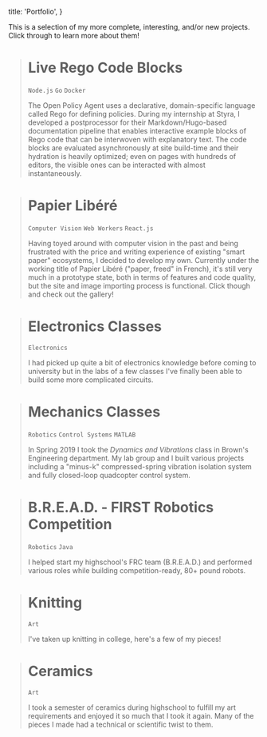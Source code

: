   title: 'Portfolio',
}

This is a selection of my more complete, interesting, and/or new projects. Click through to learn more about them!

<!--blue and #e2ebee instead of grayscale?-->

<Link to='/portfolio/live_rego_code_blocks'>

  > # Live Rego Code Blocks
  > 
  > `Node.js` `Go` `Docker`
  > 
  > The Open Policy Agent uses a declarative, domain-specific language called Rego for defining policies.
  > During my internship at Styra, I developed a postprocessor for their Markdown/Hugo-based documentation pipeline
  > that enables interactive example blocks of Rego code that can be interwoven with explanatory text. The code
  > blocks are evaluated asynchronously at site build-time and their hydration is heavily optimized; even on pages with hundreds
  > of editors, the visible ones can be interacted with almost instantaneously.

</Link>

<Link to='/portfolio/papier_libere'>

  > # Papier Libéré
  > 
  > `Computer Vision` `Web Workers` `React.js`
  > 
  > Having toyed around with computer vision in the past and being frustrated with the price and writing experience
  > of existing "smart paper" ecosystems, I decided to develop my own. Currently under the working title of
  > Papier Libéré ("paper, freed" in French), it's still very much in a prototype state, both in terms of features
  > and code quality, but the site and image importing process is functional. Click though and check out the gallery!

</Link>

<Link to='/portfolio/electronics_classes'>

  > # Electronics Classes
  >
  > `Electronics`
  >
  > I had picked up quite a bit of electronics knowledge before coming to university but in the labs of a few classes
  > I've finally been able to build some more complicated circuits.

</Link>

<Link to='/portfolio/mechanics_classes'>

  > # Mechanics Classes
  >
  > `Robotics` `Control Systems` `MATLAB`
  > 
  > In Spring 2019 I took the _Dynamics and Vibrations_ class in Brown's Engineering department. My lab group and I built
  > various projects including a "minus-k" compressed-spring vibration isolation system and fully closed-loop
  > quadcopter control system.

</Link>

<Link to='/portfolio/bread'>

  > # B.R.E.A.D. - FIRST Robotics Competition
  > 
  > `Robotics` `Java`
  > 
  > I helped start my highschool's FRC team (B.R.E.A.D.) and performed various roles while building competition-ready, 80+ pound robots.

</Link>

<!-- TODO: talking planter -->

<Link to='/portfolio/knitting'>

  > # Knitting
  >
  > `Art`
  > 
  > I've taken up knitting in college, here's a few of my pieces!

</Link>

<Link to='/portfolio/ceramics'>

  > # Ceramics
  >
  > `Art`
  > 
  > I took a semester of ceramics during highschool to fulfill my art requirements and enjoyed it so much that I took it again.
  > Many of the pieces I made had a technical or scientific twist to them.

</Link>